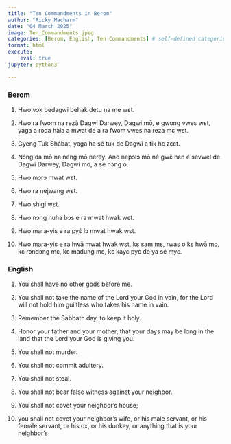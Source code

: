 ```yaml
---
title: "Ten Commandments in Berom"
author: "Ricky Macharm"
date: "04 March 2025"
image: Ten_Commandments.jpeg
categories: [Berom, English, Ten Commandments] # self-defined categories
format: html
execute:
    eval: true
jupyter: python3

---
```


:::: {.panel-tabset}

### Berom    
1. Hwo vɔk bedagwi behak detu na me wɛt.

2. Hwo ra fwom na rezâ Dagwi Darwey, Dagwi mō, e gwong vwes wɛt, yaga a rɔda hàla a mwat de a ra fwom vwes na reza mɛ wɛt.

3. Gyeng Tuk Shábat, yaga ha sé tuk de Dagwi a tik hɛ zɛɛt.

4. Nɔ̂ng da mō na neng mō nerey. Ano nepɔlɔ mō nê gwɛ̌ hɛn e sevwel de Dagwi Darwey, Dagwi mō, a sé nɔng o.

5. Hwo mɔrɔ mwat wɛt.

6. Hwo ra nejwang wɛt.

7. Hwo shigi wɛt.

8. Hwo nɔng nuha bɔs e ra mwat hwak wɛt.

9. Hwo mara-yis e ra pyɛ̂ lɔ mwat hwak wɛt. 

10. Hwo mara-yis e ra hwā mwat hwak wɛt, kɛ sam mɛ, rwas o kɛ hwā mo, kɛ rɔndɔng mɛ, kɛ madung mɛ, kɛ kayɛ pyɛ de ya sé myɛ.


### English    
1. You shall have no other gods before me.

2. You shall not take the name of the Lord your God in vain, for the Lord will not hold him guiltless who takes his name in vain.

3. Remember the Sabbath day, to keep it holy. 

4. Honor your father and your mother, that your days may be long in the land that the Lord your God is giving you.

5. You shall not murder.

6. You shall not commit adultery.

7. You shall not steal.

8. You shall not bear false witness against your neighbor.

9. You shall not covet your neighbor's house;

10. you shall not covet your neighbor's wife, or his male servant, or his female servant, or his ox, or his donkey, or anything that is your neighbor's
::::

